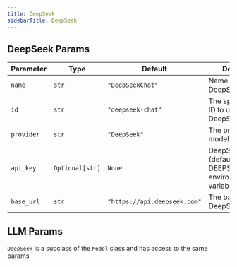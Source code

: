 ```yaml
---
title: DeepSeek
sidebarTitle: DeepSeek
---
```


## DeepSeek Params

| Parameter | Type | Default | Description |
|-----------|------|---------|-------------|
| `name` | `str` | `"DeepSeekChat"` | Name of the DeepSeek model |
| `id` | `str` | `"deepseek-chat"` | The specific model ID to use from DeepSeek |
| `provider` | `str` | `"DeepSeek"` | The provider of the model |
| `api_key` | `Optional[str]` | `None` | DeepSeek API key (defaults to DEEPSEEK_API_KEY environment variable) |
| `base_url` | `str` | `"https://api.deepseek.com"` | The base URL for DeepSeek API |

## LLM Params

`DeepSeek` is a subclass of the `Model` class and has access to the same params

<Snippet file="model-base-reference.mdx" />
